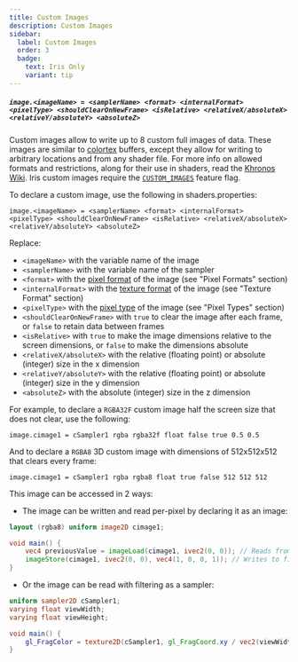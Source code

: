 ```yaml
---
title: Custom Images
description: Custom Images
sidebar:
  label: Custom Images
  order: 3
  badge:
    text: Iris Only
    variant: tip
---
```



##### `image.<imageName> = <samplerName> <format> <internalFormat> <pixelType> <shouldClearOnNewFrame> <isRelative> <relativeX/absoluteX> <relativeY/absoluteY> <absoluteZ>`

Custom images allow to write up to 8 custom full images of data. These images are similar to [colortex](/reference/buffers/colortex) buffers, except they allow for writing to arbitrary locations and from any shader file. For more info on allowed formats and restrictions, along for their use in shaders, read the [Khronos Wiki](https://www.khronos.org/opengl/wiki/Image_Load_Store). Iris custom images require the [`CUSTOM_IMAGES`](/reference/shadersproperties/flags) feature flag.

To declare a custom image, use the following in shaders.properties:

`image.<imageName> = <samplerName> <format> <internalFormat> <pixelType> <shouldClearOnNewFrame> <isRelative> <relativeX/absoluteX> <relativeY/absoluteY> <absoluteZ>`

Replace:
- `<imageName>` with the variable name of the image
- `<samplerName>` with the variable name of the sampler
- `<format>` with the [pixel format](/reference/buffers/texture_format) of the image (see "Pixel Formats" section)
- `<internalFormat>` with the [texture format](/reference/buffers/texture_format) of the image (see "Texture Format" section)
- `<pixelType>` with the [pixel type](/reference/buffers/texture_format) of the image (see "Pixel Types" section)
- `<shouldClearOnNewFrame>` with `true` to clear the image after each frame, or `false` to retain data between frames
- `<isRelative>` with `true` to make the image dimensions relative to the screen dimensions, or `false` to make the dimensions absolute
- `<relativeX/absoluteX>` with the relative (floating point) or absolute (integer) size in the x dimension
- `<relativeY/absoluteY>` with the relative (floating point) or absolute (integer) size in the y dimension
- `<absoluteZ>` with the absolute (integer) size in the z dimension

For example, to declare a `RGBA32F` custom image half the screen size that does not clear, use the following:

`image.cimage1 = cSampler1 rgba rgba32f float false true 0.5 0.5`

And to declare a `RGBA8` 3D custom image with dimensions of 512x512x512 that clears every frame:

`image.cimage1 = cSampler1 rgba rgba8 float true false 512 512 512`

This image can be accessed in 2 ways:

- The image can be written and read per-pixel by declaring it as an image:

```glsl
layout (rgba8) uniform image2D cimage1;

void main() {
    vec4 previousValue = imageLoad(cimage1, ivec2(0, 0)); // Reads from first pixel in the image
    imageStore(cimage1, ivec2(0, 0), vec4(1, 0, 0, 1)); // Writes to first pixel in the image
}
```

- Or the image can be read with filtering as a sampler:

```glsl
uniform sampler2D cSampler1;
varying float viewWidth;
varying float viewHeight;

void main() {
    gl_FragColor = texture2D(cSampler1, gl_FragCoord.xy / vec2(viewWidth, viewHeight)); // Samples the current pixel of the image with smooth linear filtering.
}
```